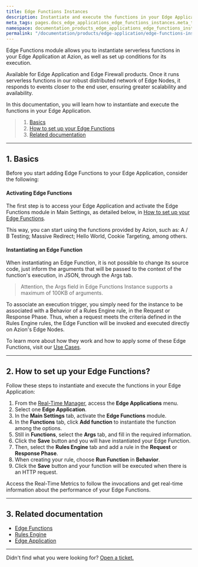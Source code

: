 ```yaml
---
title: Edge Functions Instances
description: Instantiate and execute the functions in your Edge Application.
meta_tags: pages.docs_edge_applications_edge_functions_instances.meta_tags
namespace: documentation_products_edge_applications_edge_functions_instances
permalink: "/documentation/products/edge-application/edge-functions-instances/"
---
```


Edge Functions module allows you to instantiate serverless functions in your Edge Application at Azion, as well as set up conditions for its execution.

Available for Edge Application and Edge Firewall products. Once it runs serverless functions in our robust distributed network of Edge Nodes, it responds to events closer to the end user, ensuring greater scalability and availability.

In this documentation, you will learn how to instantiate and execute the functions in your Edge Application.

> 1. [Basics](#Basics)
> 2. [How to set up your Edge Functions](#how-to-set-up-your-edge-functions)
> 3. [Related documentation](#related-documentation)

***

## 1. Basics

Before you start adding Edge Functions to your Edge Application, consider the following:

#### Activating Edge Functions

The first step is to access your Edge Application and activate the Edge Functions module in Main Settings, as detailed below, in [How to set up your Edge Functions](#how-to-set-up-your-edge-functions).

This way, you can start using the functions provided by Azion, such as: A / B Testing; Massive Redirect; Hello World, Cookie Targeting, among others.

#### Instantiating an Edge Function

When instantiating an Edge Function, it is not possible to change its source code, just inform the arguments that will be passed to the context of the function's execution, in JSON, through the Args tab.

> Attention, the Args field in Edge Functions Instance supports a maximum of 100KB of arguments.

To associate an execution trigger, you simply need for the instance to be associated with a Behavior of a Rules Engine rule, in the Request or Response Phase. Thus, when a request meets the criteria defined in the Rules Engine rules, the Edge Function will be invoked and executed directly on Azion's Edge Nodes.

To learn more about how they work and how to apply some of these Edge Functions, visit our [Use Cases](/en/documentation/use-cases/).

***

## 2. How to set up your Edge Functions?

Follow these steps to instantiate and execute the functions in your Edge Application:

1. From the [Real-Time Manager](#https://manager.azion.com/), access the **Edge Applications** menu.
2. Select one **Edge Application**.
3. In the **Main Settings** tab, activate the **Edge Functions** module.
4. In the **Functions** tab, click **Add function** to instantiate the function among the options.
5. Still in **Functions**, select the **Args** tab, and fill in the required information.
6. Click the **Save** button and you will have instantiated your Edge Function.
7. Then, select the **Rules Engine** tab and add a rule in the **Request** or **Response Phase**.
8. When creating your rule, choose **Run Function** in **Behavior**.
9. Click the **Save** button and your function will be executed when there is an HTTP request.

Access the Real-Time Metrics to follow the invocations and get real-time information about the performance of your Edge Functions.

***

## 3. Related documentation

* [Edge Functions](/en/documentation/products/edge-application/edge-functions/)
* [Rules Engine](/en/documentation/products/edge-application/rules-engine/)
* [Edge Application](/en/documentation/products/edge-application/)

***

Didn't find what you were looking for? [Open a ticket.](https://tickets.azion.com/)
